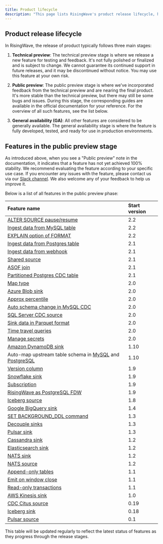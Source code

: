 ```yaml
---
title: Product lifecycle
description: "This page lists RisingWave's product release lifecycle, how RisingWave defines each stage, and a complete list of all features in the public preview stage."
---
```


## Product release lifecycle

In RisingWave, the release of product typically follows three main stages:

1.  **Technical preview**: The technical preview stage is where we release a new feature for testing and feedback. It's not fully polished or finalized and is subject to change. We cannot guarantee its continued support in future releases, and it may be discontinued without notice. You may use this feature at your own risk.

2.  **Public preview**: The public preview stage is where we've incorporated feedback from the technical preview and are nearing the final product. It's more stable than the technical preview, but there may still be some bugs and issues. During this stage, the corresponding guides are available in the official documentation for your reference. For the overview of all such features, see the list below.

3.  **General availability (GA)**: All other features are considered to be generally available. The general availability stage is where the feature is fully developed, tested, and ready for use in production environments.


## Features in the public preview stage

As introduced above, when you see a "Public preview" note in the documentation, it indicates that a feature has not yet achieved 100% stability. We recommend evaluating the feature according to your specific use case. If you encounter any issues with the feature, please contact us via our [Slack channel](https://www.risingwave.com/slack). We also welcome any of your feedback to help us improve it.

Below is a list of all features in the public preview phase:

| Feature name |  Start version |
| :-- | :-- |
| [ALTER SOURCE pause/resume](/sql/commands/sql-alter-source#pause-resume)| 2.2 |
| [Ingest data from MySQL table](/integrations/sources/mysql-table)| 2.2 |
| [EXPLAIN option of FORMAT](/sql/commands/sql-explain#explain-options)| 2.2 |
| [Ingest data from Postgres table](/integrations/sources/postgresql-table) | 2.1 |
| [Ingest data from webhook](/integrations/sources/webhook) | 2.1 |
| [Shared source](/sql/commands/sql-create-source#shared-source)  | 2.1  |
| [ASOF join](/processing/sql/joins#asof-joins) | 2.1 |
| [Partitioned Postgres CDC table](/integrations/sources/postgresql-cdc#ingest-data-from-a-partitioned-table) | 2.1 |
| [Map type](/sql/data-types/map-type) | 2.0 |
| [Azure Blob sink](/integrations/destinations/azure-blob) | 2.0 |
| [Approx percentile](/sql/functions/aggregate#approx-percentile) | 2.0 |
| [Auto schema change in MySQL CDC](/integrations/sources/mysql-cdc#automatically-change-schema) | 2.0 |
| [SQL Server CDC source](/integrations/sources/sql-server-cdc) | 2.0 |
| [Sink data in Parquet format](/delivery/overview#sink-data-in-parquet-or-json-format) | 2.0 |
| [Time travel queries](/processing/time-travel-queries) | 2.0 |
| [Manage secrets](/operate/manage-secrets) | 2.0 |
| [Amazon DynamoDB sink](/integrations/destinations/amazon-dynamodb) | 1.10 |
| Auto-map upstream table schema in [MySQL](/integrations/sources/mysql-cdc#automatically-map-upstream-table-schema) and [PostgreSQL](/integrations/sources/postgresql-cdc#automatically-map-upstream-table-schema) | 1.10 |
| [Version column](/sql/commands/sql-create-table#pk-conflict-behavior) | 1.9 |
| [Snowflake sink](/integrations/destinations/snowflake) | 1.9 |
| [Subscription](/serve/subscription) | 1.9 |
| [RisingWave as PostgreSQL FDW](/serve/risingwave-as-postgres-fdw) | 1.9 |
| [Iceberg source](/integrations/sources/apache-iceberg) | 1.8 |
| [Google BigQuery sink](/integrations/destinations/bigquery) | 1.4 |
| [SET BACKGROUND\_DDL command](/sql/commands/sql-set-background-ddl) | 1.3 |
| [Decouple sinks](/delivery/overview#sink-decoupling) | 1.3 |
| [Pulsar sink](/integrations/destinations/apache-pulsar) | 1.3 |
| [Cassandra sink](/integrations/destinations/cassandra-or-scylladb) | 1.2 |
| [Elasticsearch sink](/integrations/destinations/elasticsearch) | 1.2 |
| [NATS sink](/integrations/destinations/nats-and-nats-jetstream) | 1.2 |
| [NATS source](/integrations/sources/nats-jetstream) | 1.2 |
| [Append-only tables](/sql/commands/sql-create-table#parameters) | 1.1 |
| [Emit on window close](/processing/emit-on-window-close) | 1.1 |
| [Read-only transactions](/sql/commands/sql-start-transaction) | 1.1 |
| [AWS Kinesis sink](/integrations/destinations/aws-kinesis) | 1.0 |
| [CDC Citus source](/integrations/sources/citus-cdc) | 0.19 |
| [Iceberg sink](/integrations/destinations/apache-iceberg) | 0.18 |
| [Pulsar source](/integrations/sources/pulsar) | 0.1 |

This table will be updated regularly to reflect the latest status of features as they progress through the release stages.
